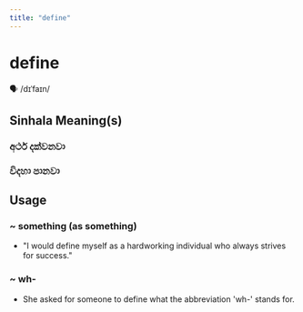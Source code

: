 ```yaml
---
title: "define"
---
```


# define

🗣️ /dɪˈfaɪn/

## Sinhala Meaning(s)

### අර්ථ දක්වනවා
### විදහා පානවා

## Usage

### ~ something (as something)

- "I would define myself as a hardworking individual who always strives for success."


### ~ wh-

- She asked for someone to define what the abbreviation 'wh-' stands for.

